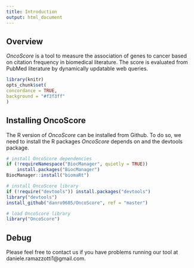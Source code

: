 ```yaml
---
title: Introduction
output: html_document
---
```


## Overview

*OncoScore* is a tool to measure the association of genes to cancer based on citation 
frequency in biomedical literature. The score is evaluated from PubMed literature by 
dynamically updatable web queries. 

```r
library(knitr)
opts_chunk$set(
concordance = TRUE,
background = "#f3f3ff"
)
```

## Installing OncoScore

The R version of *OncoScore* can be installed from Github. To do so, we need to install the R packages *OncoScore* depends on and the devtools package. 


```r
# install OncoScore dependencies
if (!requireNamespace("BiocManager", quietly = TRUE))
    install.packages("BiocManager")
BiocManager::install("biomaRt")

# install OncoScore library
if (!require("devtools")) install.packages("devtools")
library("devtools")
install_github("danro9685/OncoScore", ref = "master")

# load OncoScore library
library("OncoScore")
```

## Debug

Please feel free to contact us if you have problems running our tool at daniele.ramazzotti1@gmail.com. 

